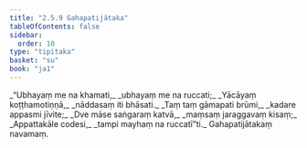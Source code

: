 ```yaml
---
title: "2.5.9 Gahapatijātaka"
tableOfContents: false
sidebar:
  order: 10
type: "tipitaka"
basket: "su"
book: "ja1"
---
```



<DynamicBreadcrumb />

<Division number="97" book="ja1" bookNo="22" page="214">

<Paragraph number="494" type="verses" book="ja1">
_“Ubhayaṃ me na khamati,_  
_ubhayaṃ me na ruccati;_  
_Yācāyaṃ koṭṭhamotiṇṇā,_  
_nāddasaṃ iti bhāsati._  

</Paragraph>

</Division>
<Division number="98" book="ja1" bookNo="22" page="215">

<Paragraph number="495" type="verses" book="ja1">
_Taṃ taṃ gāmapati brūmi,_  
_kadare appasmi jīvite;_  
_Dve māse saṅgaraṃ katvā,_  
_maṃsaṃ jaraggavaṃ kisaṃ;_  
_Appattakāle codesi,_  
_tampi mayhaṃ na ruccatī”ti._  


</Paragraph>
</Division>

<Paragraph number="496" type="center" book="ja1">
Gahapatijātakaṃ navamaṃ.
</Paragraph>